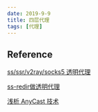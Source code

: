 ```yaml
---
date: 2019-9-9
title: 四层代理
tags: [代理]
---
```


## Reference

[ss/ssr/v2ray/socks5 透明代理](https://www.jisilun.com/t/topic/624)

[ss-redir做透明代理](http://ivo-wang.github.io/2018/02/24/ss-redir/)

[浅析 AnyCast 技术](https://www.hi-linux.com/posts/26571.html)
